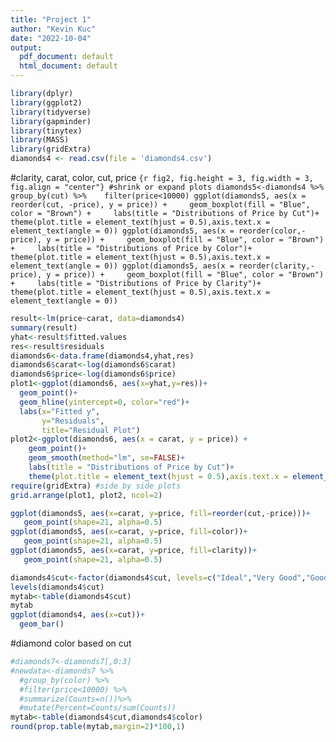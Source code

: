 ```yaml
---
title: "Project 1"
author: "Kevin Kuc"
date: "2022-10-04"
output:
  pdf_document: default
  html_document: default
---
```


```r
library(dplyr)
library(ggplot2)
library(tidyverse)
library(gapminder)
library(tinytex)
library(MASS)
library(gridExtra)
diamonds4 <- read.csv(file = 'diamonds4.csv')
```
#clarity, carat, color, cut, price
```{r fig2, fig.height = 3, fig.width = 3, fig.align = "center"} #shrink or expand plots
diamonds5<-diamonds4 %>% 
  group_by(cut) %>% 
  filter(price<10000)
ggplot(diamonds5, aes(x = reorder(cut, -price), y = price)) +
    geom_boxplot(fill = "Blue", color = "Brown") +
    labs(title = "Distributions of Price by Cut")+
    theme(plot.title = element_text(hjust = 0.5),axis.text.x = element_text(angle = 0))
ggplot(diamonds5, aes(x = reorder(color,-price), y = price)) +
    geom_boxplot(fill = "Blue", color = "Brown") +
    labs(title = "Distributions of Price by Color")+
    theme(plot.title = element_text(hjust = 0.5),axis.text.x = element_text(angle = 0))
ggplot(diamonds5, aes(x = reorder(clarity,-price), y = price)) +
    geom_boxplot(fill = "Blue", color = "Brown") +
    labs(title = "Distributions of Price by Clarity")+
    theme(plot.title = element_text(hjust = 0.5),axis.text.x = element_text(angle = 0))
```
```r
result<-lm(price~carat, data=diamonds4)
summary(result)
yhat<-result$fitted.values
res<-result$residuals
diamonds6<-data.frame(diamonds4,yhat,res)
diamonds6$carat<-log(diamonds6$carat)
diamonds6$price<-log(diamonds6$price)
plot1<-ggplot(diamonds6, aes(x=yhat,y=res))+
  geom_point()+
  geom_hline(yintercept=0, color="red")+
  labs(x="Fitted y",
       y="Residuals",
       title="Residual Plot")
plot2<-ggplot(diamonds6, aes(x = carat, y = price)) +
    geom_point()+
    geom_smooth(method="lm", se=FALSE)+
    labs(title = "Distributions of Price by Cut")+
    theme(plot.title = element_text(hjust = 0.5),axis.text.x = element_text(angle = 0))
require(gridExtra) #side by side plots
grid.arrange(plot1, plot2, ncol=2) 
```


```r
ggplot(diamonds5, aes(x=carat, y=price, fill=reorder(cut,-price)))+
   geom_point(shape=21, alpha=0.5)
ggplot(diamonds5, aes(x=carat, y=price, fill=color))+
   geom_point(shape=21, alpha=0.5)
ggplot(diamonds5, aes(x=carat, y=price, fill=clarity))+
   geom_point(shape=21, alpha=0.5)
```
```r
diamonds4$cut<-factor(diamonds4$cut, levels=c("Ideal","Very Good","Good", "Astor Ideal"))
levels(diamonds4$cut)
mytab<-table(diamonds4$cut)
mytab
ggplot(diamonds4, aes(x=cut))+
  geom_bar()
```

#diamond color based on cut
```r
#diamonds7<-diamonds7[,0:3]
#newdata<-diamonds7 %>% 
  #group_by(color) %>% 
  #filter(price<10000) %>% 
  #summarize(Counts=n())%>%
  #mutate(Percent=Counts/sum(Counts))
mytab<-table(diamonds4$cut,diamonds4$color)
round(prop.table(mytab,margin=2)*100,1)
```

